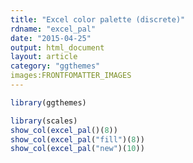 ```yaml
---
title: "Excel color palette (discrete)"
rdname: "excel_pal"
date: "2015-04-25"
output: html_document
layout: article
category: "ggthemes"
images:FRONTFOMATTER_IMAGES
---
```


```r
library(ggthemes)
```

```r
library(scales)
show_col(excel_pal()(8))
show_col(excel_pal("fill")(8))
show_col(excel_pal("new")(10))



```